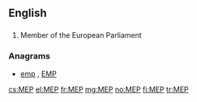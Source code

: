 ==English==

==={{initialism}}===
{{en-noun}}

# Member of the European Parliament

===Anagrams===
* [[emp#English|emp]] , [[EMP#English|EMP]]

[[cs:MEP]]
[[el:MEP]]
[[fr:MEP]]
[[mg:MEP]]
[[no:MEP]]
[[fi:MEP]]
[[tr:MEP]]
